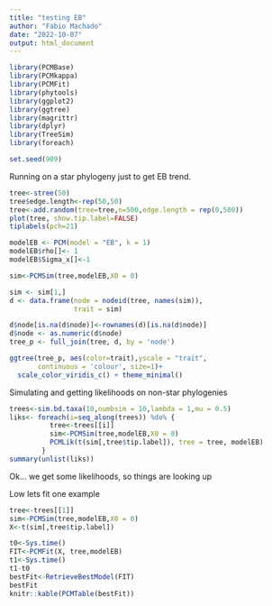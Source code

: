 ```yaml
---
title: "testing EB"
author: "Fabio Machado"
date: "2022-10-07"
output: html_document
---
```


```r
library(PCMBase)
library(PCMkappa)
library(PCMFit)
library(phytools)
library(ggplot2)
library(ggtree)
library(magrittr)
library(dplyr)
library(TreeSim)
library(foreach)

set.seed(909)
```

Running on a star phylogeny just to get EB trend.

```r
tree<-stree(50)
tree$edge.length<-rep(50,50)
tree<-add.random(tree=tree,n=500,edge.length = rep(0,500))
plot(tree, show.tip.label=FALSE)
tiplabels(pch=21)

modelEB <- PCM(model = "EB", k = 1)
modelEB$rho[]<- 1
modelEB$Sigma_x[]<-1

sim<-PCMSim(tree,modelEB,X0 = 0)

sim <- sim[1,]
d <- data.frame(node = nodeid(tree, names(sim)),
                trait = sim)

d$node[is.na(d$node)]<-rownames(d)[is.na(d$node)]
d$node <- as.numeric(d$node)
tree_p <- full_join(tree, d, by = 'node')

ggtree(tree_p, aes(color=trait),yscale = "trait", 
       continuous = 'colour', size=1)+
  scale_color_viridis_c() + theme_minimal()

```

Simulating and getting likelihoods on non-star phylogenies

```r
trees<-sim.bd.taxa(10,numbsim = 10,lambda = 1,mu = 0.5)
liks<- foreach(i=seq_along(trees)) %do% {
          tree<-trees[[i]]
          sim<-PCMSim(tree,modelEB,X0 = 0)
          PCMLik(t(sim[,tree$tip.label]), tree = tree, modelEB)
        }
summary(unlist(liks))
```

Ok... we get some likelihoods, so things are looking up

Low lets fit one example
```r
tree<-trees[[1]]
sim<-PCMSim(tree,modelEB,X0 = 0)
X<-t(sim[,tree$tip.label])

t0<-Sys.time()
FIT<-PCMFit(X, tree,modelEB)
t1<-Sys.time()
t1-t0
bestFit<-RetrieveBestModel(FIT)
bestFit
knitr::kable(PCMTable(bestFit))
```


